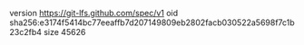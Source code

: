 version https://git-lfs.github.com/spec/v1
oid sha256:e3174f5414bc77eeaffb7d207149809eb2802facb030522a5698f7c1b23c2fb4
size 45626
